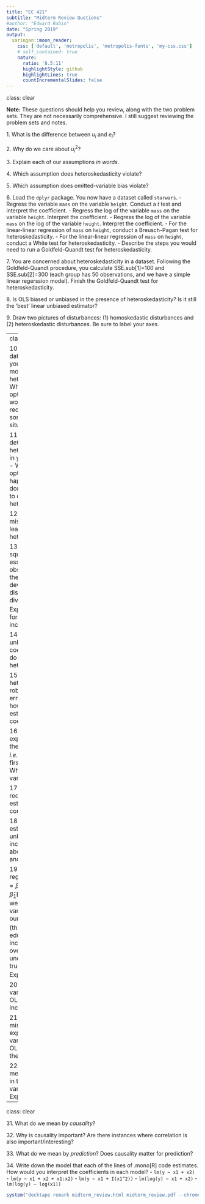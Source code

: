 ```yaml
---
title: "EC 421"
subtitle: "Midterm Review Quetions"
#author: "Edward Rubin"
date: "Spring 2019"
output:
  xaringan::moon_reader:
    css: ['default', 'metropolis', 'metropolis-fonts', 'my-css.css']
    # self_contained: true
    nature:
      ratio: '8.5:11'
      highlightStyle: github
      highlightLines: true
      countIncrementalSlides: false
---
```

class: clear

**Note:** These questions should help you review, along with the two problem sets. They are not necessarily comprehensive. I still suggest reviewing the problem sets and notes.

1\. What is the difference between $u_i$ and $e_i$?

2\. Why do we care about $u_i^2$?

3\. Explain each of our assumptions _in words_.

4\. Which assumption does heteroskedasticity violate?

5\. Which assumption does omitted-variable bias violate?

6\. Load the `dplyr` package. You now have a dataset called `starwars`.
  - Regress the variable `mass` on the variable `height`. Conduct a _t_ test and interpret the coefficient.
  - Regress the log of the variable `mass` on the variable `height`. Interpret the coefficient.
  - Regress the log of the variable `mass` on the log of the variable `height`. Interpret the coefficient.
  - For the linear-linear regression of `mass` on `height`, conduct a Breusch-Pagan test for heteroskedasticity.
  - For the linear-linear regression of `mass` on `height`, conduct a White test for heteroskedasticity.
  - Describe the steps you would need to run a Goldfeld-Quandt test for heteroskedasticity.

7\. You are concerned about heteroskedasticity in a dataset. Following the Goldfeld-Quandt procedure, you calculate SSE.sub[1]=100 and SSE.sub[2]=300 (each group has 50 observations, and we have a simple linear regerssion model). Finish the Goldfeld-Quandt test for heteroskedasticity.

8\. Is OLS biased or unbiased in the presence of heteroskedasticity? Is it still the 'best' linear unbiased estimator?

9\. Draw two pictures of disturbances: (1) homoskedastic disturbances and (2) heteroskedastic disturbances. Be sure to label your axes.

---
class: clear

10\. You think the data underlying your econometric model may be heteroskedastic.
  - What are your options?
  - What would you recommend to someone in this situation?

11\. You have detected heteroskedasticity in your data/model.
  - What are your options?
  - What happens if you don't do anything to deal with the heteroskedasticity?

12\. How can misspecification lead to heteroskedasticity?

13\. Weighted least squares (WLS) essentially divides observations by the standard deviation of their disturbance (_i.e._, dividing by $\sigma_i$). Explain the intuition for how this can increase efficiency.

14\. If OLS is unbiased for our coefficients, why do we care about heteroskedasticity?

15\. For the White, heteroskedasticity-robust standard error estimator, how do we estimate the coefficients?

16\. What is the expected value of the estimator $X_1$, *i.e.*, the value of the first observation? What is its variance?

17\. What is required for an estimator to be consistent?

18\. Can an estimator by unbiased and inconsistent? What about consistent and biased?

19\. In the regression $\text{Income}_i = \hat{\beta}_0 + \hat{\beta}_1 \text{Education}_{i} + e_i$, we omitted the variable $\text{Ability}$. Will our estimate $\hat{\beta}_1$ (the effect of education on income) overestimate or underestimate the true value of $\beta_1$? Explain.

20\. Does omitted-variable bias cause OLS to be inconsistent?

21\. How does a mis-measured explanatory variable affect OLS's estimates for the coefficients?

22\. Does measurement error in the outcome variable matter? Explain.

---
class: clear

31\. What do we mean by *causality*?

32\. Why is causality important? Are there instances where correlation is also important/interesting?

33\. What do we mean by *prediction*? Does causality matter for prediction?

34\. Write down the model that each of the lines of .mono[R] code estimates. How would you interpret the coefficients in each model?
  - `lm(y ~ x1 + x2)`
  - `lm(y ~ x1 + x2 + x1:x2)`
  - `lm(y ~ x1 + I(x1^2))`
  - `lm(log(y) ~ x1 + x2)`
  - `lm(log(y) ~ log(x1))`

```R
system("decktape remark midterm_review.html midterm_review.pdf --chrome-arg=--allow-file-access-from-files")
```
